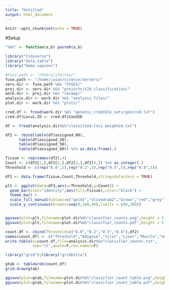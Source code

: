 ```yaml
---
title: "Untitled"
output: html_document
---
```


```r
knitr::opts_chunk$set(echo = TRUE)
```

#Setup 

```r

"%&%" <- function(a,b) paste0(a,b)

library("tidyverse")
library("data.table")
library("Homo.sapiens")

#fuse.path <- "/Users/jtorres/"
fuse.path <- "/home/jason/science/servers/"
serv.dir <- fuse.path %&% "FUSE5/"
proj.dir <- serv.dir %&% "projects/t2d_classification/"
work.dir <- proj.dir %&% "revamp/"
analysis.dir <- work.dir %&% "analysis_files/"
plot.dir <- work.dir %&% "plots/"

cred.df <- fread(work.dir %&% "genetic_credible_sets/gencred.txt")
cred.df$Locus.ID <- cred.df$CondID

df <- fread(analysis.dir%&%"classified-loci_weighted.txt")

```



```r

df2 <- rbind(table(df$assigned_00),
      table(df$assigned_20),
      table(df$assigned_50),
      table(df$assigned_80)) %>% as.data.frame(.)

Tissue <- rep(names(df2),4)
Count <- c(df2[1,],df2[2,],df2[3,],df2[4,]) %>% as.integer(.)
Threshold <- c(rep("0.0",5),rep("0.2",5),rep("0.5",5),rep("0.8",5))

df3 <- data.frame(Tissue,Count,Threshold,stringsAsFactors = TRUE)

plt <- ggplot(data=df3,aes(x=Threshold,y=Count)) + 
  geom_bar(stat="identity",aes(fill=Tissue),color="black") + 
  theme_bw() + 
  scale_fill_manual(values=c("gold1","olivedrab2","brown","red","grey")) + 
  scale_y_continuous(breaks=seq(0,380,40),limits = c(0,380))


ggsave(plot=plt,filename=plot.dir%&%"classifier_counts.png",height = 5,width=5)
ggsave(plot=plt,filename=plot.dir%&%"classifier_counts.pdf",height = 5,width=5)

```


```r

count.df <- cbind(Threshold=c("0.0","0.2","0.5","0.8"),df2)
names(count.df) <- c("Threshold","Adipose","Islet","Liver","Muscle","Unclassified")
write.table(x=count.df,file=analysis.dir%&%"classifier_counts.txt",
            sep="\t",quote=F,row.names=F)

```


```r

library("grid");library("gridExtra")

gtab <- tableGrob(count.df)
grid.draw(gtab)

ggsave(plot=gtab,filename=plot.dir%&%"classifier_count_table.png",height = 5,width=5)
ggsave(plot=gtab,filename=plot.dir%&%"classifier_count_table.pdf",height = 5,width=5)

```


